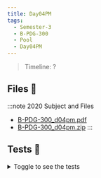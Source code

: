 ```yaml
---
title: Day04PM
tags:
  - Semester-3
  - B-PDG-300
  - Pool
  - Day04PM
---
```

> Timeline: ?


## Files 📂

:::note 2020 Subject and Files
- [B-PDG-300_d04pm.pdf](https://github.com/Studio-17/Epitech-Subjects/raw/main/Semester-3/B-PDG-300/Pool/Day04PM/B-PDG-300_d04pm.pdf)
- [B-PDG-300_d04pm.zip](https://github.com/Studio-17/Epitech-Subjects/raw/main/Semester-3/B-PDG-300/Pool/Day04PM/B-PDG-300_d04pm.zip)
:::

## Tests 🤖
<details>
  <summary>Toggle to see the tests</summary>
  <div>
Yo
  </div>
</details>

